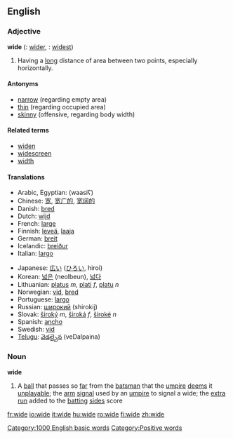 ==English==

===Adjective===
'''wide'''  ({{compar}}: [[wider]], {{superl}}: [[widest]])
# Having a [[long]] distance of area between two points, especially horizontally.

====Antonyms====
* [[narrow]] (regarding empty area)
* [[thin]] (regarding occupied area) 
* [[skinny]] (offensive, regarding body width)

====Related terms====
*[[widen]]
*[[widescreen]]
*[[width]]

====Translations====
{{top}}
* Arabic, Egyptian: {{ARchar|[[واسع]]}} (waasiʕ)
* Chinese: [[宽]], [[宽广的]], [[宽阔的]]
* Danish: [[bred]]
* Dutch: [[wijd]]
* French: [[large]]
* Finnish: [[leveä]], [[laaja]]
* German: [[breit]]
* Icelandic: [[breiður]]
* Italian: [[largo]]
{{mid}}
* Japanese: [[広い]] ([[ひろい]], hiroi)
* Korean: [[넓은]] (neolbeun), [[넓다]]
* Lithuanian: [[platus]] ''m'', [[plati]] ''f'', [[platu]] ''n''
* Norwegian: [[vid]], [[bred]]
* Portuguese: [[largo]]
* Russian: [[широкий]] (shirokij)
* Slovak: [[široký]] ''m'', [[široká]] ''f'', [[široké]] ''n''
* Spanish: [[ancho]]
* Swedish: [[vid]]
* [[Telugu]]: [[వెడల్పైన]] (veDalpaina)
{{bottom}}

===Noun===
'''wide'''
# {{cricket}} A [[ball]] that passes so [[far]] from the [[batsman]] that the [[umpire]] [[deem]]s it [[unplayable]]; the [[arm]] [[signal]] used by an [[umpire]] to signal a wide; the [[extra]] [[run]] added to the [[batting]] [[side]]s score

[[Category:1000 English basic words]]
[[Category:Positive words]]

[[fr:wide]]
[[io:wide]]
[[it:wide]]
[[hu:wide]]
[[ro:wide]]
[[fi:wide]]
[[zh:wide]]